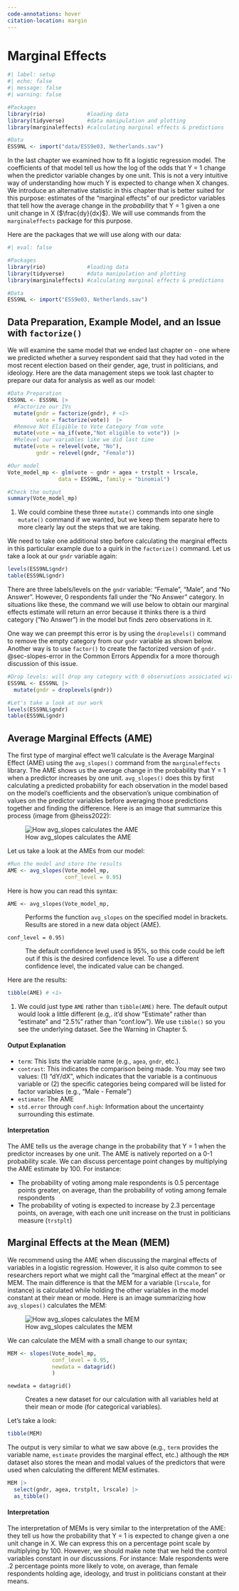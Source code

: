 ```yaml
---
code-annotations: hover
citation-location: margin
---
```


# Marginal Effects {#sec-marginal-effects}

```r
#| label: setup
#| echo: false
#| message: false
#| warning: false

#Packages
library(rio)             #loading data
library(tidyverse)       #data manipulation and plotting
library(marginaleffects) #calculating marginal effects & predictions

#Data
ESS9NL <- import("data/ESS9e03, Netherlands.sav")

```

In the last chapter we examined how to fit a logistic regression model. The coefficients of that model tell us how the log of the odds that Y = 1 change when the predictor variable changes by one unit. This is not a very intuitive way of understanding how much Y is expected to change when X changes. We introduce an alternative statistic in this chapter that is better suited for this purpose: estimates of the "marginal effects" of our predictor variables that tell how the average change in the *probability* that Y = 1 given a one unit change in X ($\frac{dy}{dx}$). We will use commands from the `marginaleffects` package for this purpose.

Here are the packages that we will use along with our data:

```r
#| eval: false

#Packages
library(rio)             #loading data
library(tidyverse)       #data manipulation and plotting
library(marginaleffects) #calculating marginal effects & predictions

#Data
ESS9NL <- import("ESS9e03, Netherlands.sav")
```

## Data Preparation, Example Model, and an Issue with `factorize()`

We will examine the same model that we ended last chapter on - one where we predicted whether a survey respondent said that they had voted in the most recent election based on their gender, age, trust in politicians, and ideology. Here are the data management steps we took last chapter to prepare our data for analysis as well as our model:

```r
#Data Preparation
ESS9NL <- ESS9NL |>
  #Factorize our IVs
  mutate(gndr = factorize(gndr), # <1> 
         vote = factorize(vote))  |> 
  #Remove Not Eligible to Vote Category from vote
  mutate(vote = na_if(vote,"Not eligible to vote")) |> 
  #Relevel our variables like we did last time
  mutate(vote = relevel(vote, "No"), 
         gndr = relevel(gndr, "Female"))

#Our model
Vote_model_mp <- glm(vote ~ gndr + agea + trstplt + lrscale, 
                data = ESS9NL, family = "binomial")

#Check the output
summary(Vote_model_mp)
```

1.  We could combine these three `mutate()` commands into one single `mutate()` command if we wanted, but we keep them separate here to more clearly lay out the steps that we are taking.

We need to take one additional step before calculating the marginal effects in this particular example due to a quirk in the `factorize()` command. Let us take a look at our `gndr` variable again:

```r
levels(ESS9NL$gndr)
table(ESS9NL$gndr)

```

There are three labels/levels on the `gndr` variable: "Female", "Male", and "No Answer". However, 0 respondents fall under the "No Answer" category. In situations like these, the command we will use below to obtain our marginal effects estimate will return an error because it thinks there is a third category ("No Answer") in the model but finds zero observations in it.

One way we can preempt this error is by using the `droplevels()` command to remove the empty category from our `gndr` variable as shown below. Another way is to use `factor()` to create the factorized version of `gndr`. @sec-slopes-error in the Common Errors Appendix for a more thorough discussion of this issue.

```r
#Drop levels: will drop any category with 0 observations associated with it
ESS9NL <- ESS9NL |>
  mutate(gndr = droplevels(gndr))

#Let's take a look at our work
levels(ESS9NL$gndr)
table(ESS9NL$gndr)
```

## Average Marginal Effects (AME)

The first type of marginal effect we'll calculate is the Average Marginal Effect (AME) using the `avg_slopes()` command from the `marginaleffects` library. The AME shows us the average change in the probability that Y = 1 when a predictor increases by one unit. `avg_slopes()` does this by first calculating a predicted probability for each observation in the model based on the model's coefficients and the observation's unique combination of values on the predictor variables before averaging those predictions together and finding the difference. Here is an image that summarize this process (image from @heiss2022):

![How avg_slopes calculates the AME](figures/flow-ame.png)

Let us take a look at the AMEs from our model:

```r
#Run the model and store the results
AME <- avg_slopes(Vote_model_mp,
                  conf_level = 0.95)

```

Here is how you can read this syntax:

`AME <- avg_slopes(Vote_model_mp,`

:   Performs the function `avg_slopes` on the specified model in brackets. Results are stored in a new data object (AME).

`conf_level = 0.95)`

:   The default confidence level used is 95%, so this code could be left out if this is the desired confidence level. To use a different confidence level, the indicated value can be changed.

Here are the results:

```r
tibble(AME) # <1> 
```

1.  We could just type `AME` rather than `tibble(AME)` here. The default output would look a little different (e.g,. it'd show "Estimate" rather than "estimate" and "2.5%" rather than "conf.low"). We use `tibble()` so you see the underlying dataset. See the Warning in Chapter 5.

::: callout-note
#### Output Explanation

-   `term`: This lists the variable name (e.g., `agea`, `gndr`, etc.).
-   `contrast`: This indicates the comparison being made. You may see two values: (1) "dY/dX", which indicates that the variable is a continuous variable or (2) the specific categories being compared will be listed for factor variables (e.g., "Male - Female")
-   `estimate`: The AME
-   `std.error` through `conf.high`: Information about the uncertainty surrounding this estimate.
:::

::: callout-warning
#### Interpretation

The AME tells us the average change in the probability that Y = 1 when the predictor increases by one unit. The AME is natively reported on a 0-1 probability scale. We can discuss percentage point changes by multiplying the AME estimate by 100. For instance:

-   The probability of voting among male respondents is 0.5 percentage points greater, on average, than the probability of voting among female respondents
-   The probability of voting is expected to increase by 2.3 percentage points, on average, with each one unit increase on the trust in politicians measure (`trstplt`)
:::

## Marginal Effects at the Mean (MEM)

We recommend using the AME when discussing the marginal effects of variables in a logistic regression. However, it is also quite common to see researchers report what we might call the "marginal effect at the mean" or MEM. The main difference is that the MEM for a variable (`lrscale`, for instance) is calculated while holding the other variables in the model constant at their mean or mode. Here is an image summarizing how `avg_slopes()` calculates the MEM:

![How avg_slopes calculates the MEM](figures/flow-mem.png)

We can calculate the MEM with a small change to our syntax;

```r
MEM <- slopes(Vote_model_mp, 
              conf_level = 0.95,
              newdata = datagrid()
              )
```

`newdata = datagrid()`

:   Creates a new dataset for our calculation with all variables held at their mean or mode (for categorical variables).

Let's take a look:

```r
tibble(MEM)
```

The output is very similar to what we saw above (e.g., `term` provides the variable name, `estimate` provides the marginal effect, etc.) although the `MEM` dataset also stores the mean and modal values of the predictors that were used when calculating the different MEM estimates.

```r
MEM |> 
  select(gndr, agea, trstplt, lrscale) |> 
  as_tibble()
```

::: callout-warning
#### Interpretation

The interpretation of MEMs is very similar to the interpretation of the AME: they tell us how the probability that Y = 1 is expected to change given a one unit change in X. We can express this on a percentage point scale by multiplying by 100. However, we should make note that we held the control variables constant in our discussions. For instance: Male respondents were .2 percentage points more likely to vote, on average, than female respondents holding age, ideology, and trust in politicians constant at their means.
:::

